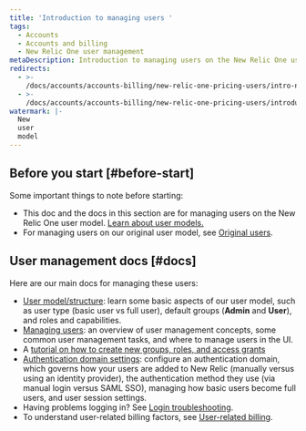 ```yaml
---
title: 'Introduction to managing users '
tags:
  - Accounts
  - Accounts and billing
  - New Relic One user management
metaDescription: Introduction to managing users on the New Relic One user model.
redirects:
  - >-
    /docs/accounts/accounts-billing/new-relic-one-pricing-users/intro-new-relic-user-management
  - >-
    /docs/accounts/accounts-billing/new-relic-one-pricing-users/introduction-managing-users
watermark: |-
  New 
  user
  model
---
```


## Before you start [#before-start]

Some important things to note before starting: 

* This doc and the docs in this section are for managing users on the New Relic One user model. [Learn about user models.](/docs/accounts/original-accounts-billing/original-product-based-pricing/overview-changes-pricing-user-model#user-models)
* For managing users on our original user model, see [Original users](/docs/accounts/original-accounts-billing/original-users-roles). 


## User management docs [#docs]

Here are our main docs for managing these users: 

* [User model/structure](/docs/accounts/accounts-billing/new-relic-one-pricing-users/users-roles): learn some basic aspects of our user model, such as user type (basic user vs full user), default groups (**Admin** and **User**), and roles and capabilities.
* [Managing users](/docs/accounts/accounts-billing/new-relic-one-pricing-users/manage-user-groups-roles-access-grants): an overview of user management concepts, some common user management tasks, and where to manage users in the UI.
* A [tutorial on how to create new groups, roles, and access grants](/docs/accounts/accounts-billing/new-relic-one-user-management/tutorial-add-new-user-groups-roles-new-relic-one-user-model)
* [Authentication domain settings](/docs/accounts/accounts-billing/new-relic-one-pricing-users/configure-authentication-domains): configure an authentication domain, which governs how your users are added to New Relic (manually versus using an identity provider), the authentication method they use (via manual login versus SAML SSO), managing how basic users become full users, and user session settings.
* Having problems logging in? See [Login troubleshooting](/docs/accounts/accounts-billing/account-setup/troubleshoot-new-relics-password-email-address-login-problems).
* To understand user-related billing factors, see [User-related billing](/docs/accounts/accounts-billing/new-relic-one-pricing-users/new-relic-one-pricing-billing#user-count).
